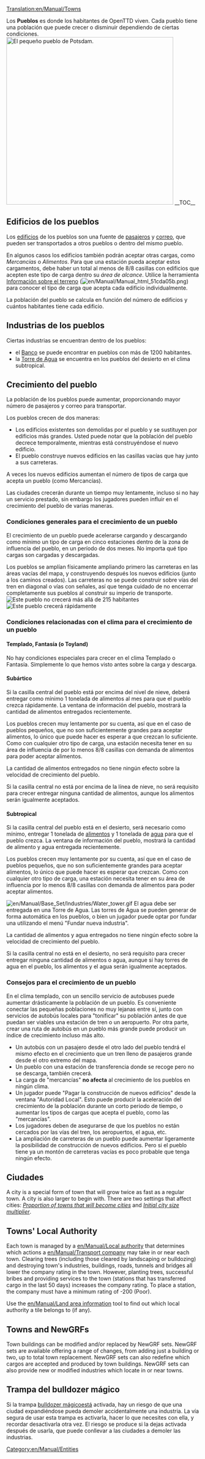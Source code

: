 [[Translation:en/Manual/Towns]]
{{es/Traducción|origen=Town}}

{{es/Manual/Tabla de contenido}}
Los '''Pueblos''' es donde los habitantes de OpenTTD viven. Cada pueblo tiene una población que puede crecer o disminuir dependiendo de ciertas condiciones.
[[File:en/Manual/Base Set/Cargos/Town.png|left|thumb|436px|El pequeño pueblo de Potsdam.]]
__TOC__{{en/-}}
==Edificios de los pueblos==
Los [[es/Archive/Manual/Edificio|edificios]] de los pueblos son una fuente de [[es/Manual/Base Set/Cargos/Pasajeros|pasajeros]] y [[es/Manual/Base Set/Cargos/Correo|correo]], que pueden ser transportados a otros pueblos o dentro del mismo pueblo.

En algunos casos los edificios también podrán aceptar otras cargas, como ''Mercancías'' o ''Alimentos''. Para que una estación pueda aceptar estos cargamentos, debe haber un total al menos de 8/8 casillas con edificios que acepten este tipo de carga dentro su ''área de alcance''. Utilice la herramienta [[es/Información sobre el terreno|Información sobre el terreno]] ([[File:en/Manual/Manual html 51cda05b.png]]) para conocer el tipo de carga que acepta cada edificio individualmente.

La población del pueblo se calcula en función del número de edificios y cuántos habitantes tiene cada edificio.

==Industrias de los pueblos==
Ciertas industrias se encuentran dentro de los pueblos:
* el [[es/Manual/Base Set/Industries/Banco|Banco]] se puede encontrar en pueblos con más de 1200 habitantes.
* la [[es/Torre de Agua|Torre de Agua]] se encuentra en los pueblos del desierto en el clima subtropical.

==Crecimiento del pueblo==
La población de los pueblos puede aumentar, proporcionando mayor número de pasajeros y correo para transportar.

Los pueblos crecen de dos maneras:
* Los edificios existentes son demolidas por el pueblo y se sustituyen por edificios más grandes. Usted puede notar que la población del pueblo decrece temporalmente, mientras está construyéndose el nuevo edificio.
* El pueblo construye nuevos edificios en las casillas vacías que hay junto a sus carreteras.

A veces los nuevos edificios aumentan el número de tipos de carga que acepta un pueblo (como Mercancías).

Las ciudades crecerán durante un tiempo muy lentamente, incluso si no hay un servicio prestado, sin embargo los jugadores pueden influir en el crecimiento del pueblo de varias maneras.

===Condiciones generales para el crecimiento de un pueblo===
El crecimiento de un pueblo puede acelerarse cargando y descargando como mínimo un tipo de carga en cinco estaciones dentro de la zona de influencia del pueblo, en un período de dos meses. No importa qué tipo cargas son cargadas y descargadas.

Los pueblos se amplían físicamente ampliando primero las carreteras en las áreas vacías del mapa, y construyendo después los nuevos edificios (junto a los caminos creados). Las carreteras no se puede construir sobre vías del tren en diagonal o vías con señales, así que tenga cuidado de no encerrar completamente sus pueblos al construir su imperio de transporte.
[[File:en/Manual/Town-nogrow.png|frame|left|Este pueblo no crecerá más allá de 215 habitantes]]
[[File:en/Manual/Town-grow.png|frame|right|Este pueblo crecerá rápidamente]]
{{en/-}}

===Condiciones relacionadas con el clima para el crecimiento de un pueblo===
====Templado, Fantasía (o Toyland)====
No hay condiciones especiales para crecer en el clima Templado o Fantasía. Simplemente lo que hemos visto antes sobre la carga y descarga.

====Subártico====
Si la casilla central del pueblo está por encima del nivel de nieve, deberá entregar como mínimo 1 tonelada de alimentos al mes para que el pueblo crezca rápidamente. La ventana de información del pueblo, mostrará la cantidad de alimentos entregados recientemente.

Los pueblos crecen muy lentamente por su cuenta, así que en el caso de pueblos pequeños, que no son suficientemente grandes para aceptar alimentos, lo único que puede hacer es esperar a que crezcan lo suficiente. Como con cualquier otro tipo de carga, una estación necesita tener en su área de influencia de por lo menos 8/8 casillas con demanda de alimentos para poder aceptar alimentos.

La cantidad de alimentos entregados no tiene ningún efecto sobre la velocidad de crecimiento del pueblo.

Si la casilla central no está por encima de la línea de nieve, no será requisito para crecer entregar ninguna cantidad de alimentos, aunque los alimentos serán igualmente aceptados.

====Subtropical====
Si la casilla central del pueblo está en el desierto, será necesario como mínimo, entregar 1 tonelada de [[es/Alimento|alimentos]] y 1 tonelada de [[es/Manual/Base Set/Cargos/Agua|agua]] para que el pueblo crezca. La ventana de información del pueblo, mostrará la cantidad de alimento y agua entregada recientemente.

Los pueblos crecen muy lentamente por su cuenta, así que en el caso de pueblos pequeños, que no son suficientemente grandes para aceptar alimentos, lo único que puede hacer es esperar que crezcan. Como con cualquier otro tipo de carga, una estación necesita tener en su área de influencia por lo menos 8/8 casillas con demanda de alimentos para poder aceptar alimentos.

[[File:en/Manual/Base Set/Industries/Water tower.gif|right]]
El agua debe ser entregada en una Torre de Agua. Las torres de Agua se pueden generar de forma automática en los pueblos, o bien un jugador puede optar por fundar una utilizando el menú "Fundar nueva industria".

La cantidad de alimentos y agua entregados no tiene ningún efecto sobre la velocidad de crecimiento del pueblo.

Si la casilla central no está en el desierto, no será requisito para crecer entregar ninguna cantidad de alimentos o  agua, aunque si hay torres de agua en el pueblo, los alimentos y el agua serán igualmente aceptados.

===Consejos para el crecimiento de un pueblo===
En el clima templado, con un sencillo servicio de autobuses puede aumentar drásticamente la población de un pueblo.
Es conveniente conectar las pequeñas poblaciones no muy lejanas entre sí, junto con servicios de autobús locales para "tonificar" su población antes de que puedan ser viables una estación de tren o un aeropuerto.
Por otra parte, crear una ruta de autobús en un pueblo más grande puede producir un índice de crecimiento incluso más alto.
* Un autobús con un pasajero desde el otro lado del pueblo tendrá el mismo efecto en el crecimiento que un tren lleno de pasajeros grande desde el otro extremo del mapa.
* Un pueblo con una estación de transferencia donde se recoge pero no se descarga, también crecerá.
* La carga de "mercancías" '''no afecta''' al crecimiento de los pueblos en ningún clima.
* Un jugador puede "Pagar la construcción de nuevos edificios" desde la ventana "Autoridad Local". Esto puede producir la aceleración del crecimiento de la población durante un corto periodo de tiempo, o aumentar los tipos de cargas que acepta el pueblo, como las "mercancías".
* Los jugadores deben de asegurarse de que los pueblos no están cercados por las vías del tren, los aeropuertos, el agua, etc.
* La ampliación de carreteras de un pueblo puede aumentar ligeramente la posibilidad de construcción de nuevos edificios. Pero si el pueblo tiene ya un montón de carreteras vacías es poco probable que tenga ningún efecto.

==Ciudades==
{{es/Pendiente de traducción}}
A city is a special form of town that will grow twice as fast as a regular town. A city is also larger to begin with. There are two settings that affect cities: ''[[en/Archive/Manual/Settings/Advanced Settings/Economy#proportion-of-towns-that-will-become-cities|Proportion of towns that will become cities]]'' and ''[[en/Archive/Manual/Settings/Advanced Settings/Economy#initial-city-size-multiplier|Initial city size multiplier]]''.

==Towns' Local Authority==
Each town is managed by a [[en/Manual/Local authority]] that determines which actions a [[en/Manual/Transport company]] may take in or near each town. Clearing trees  (including those cleared by landscaping or bulldozing) and destroying town's industries, buildings, roads, tunnels and bridges all lower the company rating in the town. However, planting trees, successful bribes and providing services to the town (stations that has transferred cargo in the last 50 days) increases the company rating. To place a station, the company must have a minimum rating of -200 (Poor).

Use the [[en/Manual/Land area information]] tool to find out which local authority a tile belongs to (if any).

==Towns and NewGRFs==
Town buildings can be modified and/or replaced by NewGRF sets.  NewGRF sets are available offering a range of changes, from adding just a building or two, up to total town replacement.  NewGRF sets can also redefine which cargos are accepted and produced by town buildings.  NewGRF sets can also provide new or modified industries which locate in or near towns.

==Trampa del bulldozer mágico==
Si la trampa [[en/Manual/Cheats#magic-bulldozer|bulldozer mágico]]está activada, hay un riesgo de que una ciudad expandiéndose pueda demoler accidentalmente una industria. La vía segura de usar esta trampa es activarla, hacer lo que necesites con ella, y recordar desactivarla otra vez. El riesgo se produce si la dejas activada después de usarla, que puede conllevar a las ciudades a demoler las industrias.

[[Category:en/Manual/Entities]]